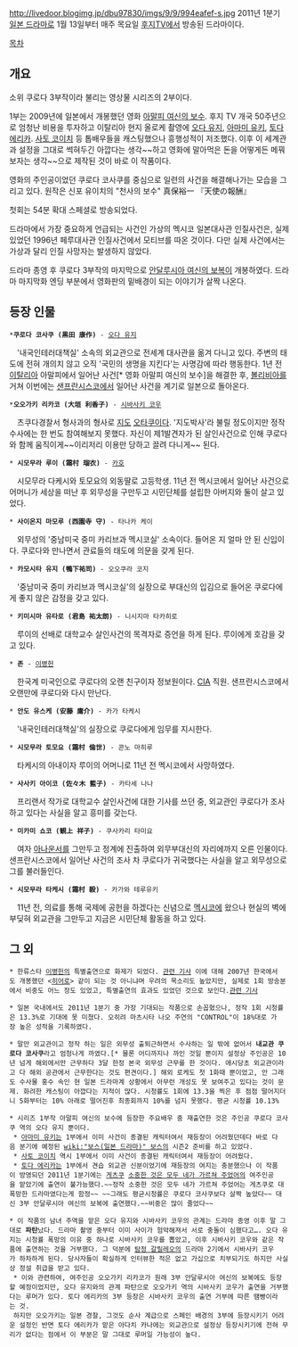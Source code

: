 http://livedoor.blogimg.jp/dbu97830/imgs/9/9/994eafef-s.jpg
2011년 1분기 [[일본 드라마]]로 1월 13일부터 매주 목요일 [[후지TV]]에서 방송된 드라마이다.

[[목차]]
== 개요 ==
소위 쿠로다 3부작이라 불리는 영상물 시리즈의 2부이다.

1부는 2009년에 일본에서 개봉했던 영화 [[아말피 여신의 보수]]. 후지 TV 개국 50주년으로 엄청난 비용을 투자하고 이탈리아 현지 올로케 촬영에 [[오다 유지]], [[아마미 유키]], [[토다 에리카]]. [[사토 코이치]] 등 톱배우들을 캐스팅했으나 흥행성적이 저조했다. 이후 이 세계관과 설정을 그대로 썩혀두긴 아깝다는 생각~~하고 영화에 말아먹은 돈을 어떻게든 메꿔보자는 생각~~으로 제작된 것이 바로 이 작품이다.

영화의 주인공이었던 쿠로다 코사쿠를 중심으로 일련의 사건을 해결해나가는 모습을 그리고 있다. 원작은 신포 유이치의 "천사의 보수" 真保裕一 『天使の報酬』

첫회는 54분 확대 스페셜로 방송되었다.

드라마에서 가장 중요하게 언급되는 사건인 가상의 멕시코 일본대사관 인질사건은, 실제 있었던 1996년 페루대사관 인질사건에서 모티브를 따온 것이다. 다만 실제 사건에서는 가상과 달리 인질 사망자는 발생하지 않았다.

드라마 종영 후 쿠로다 3부작의 마지막으로 [[안달루시아 여신의 보복]]이 개봉하였다. 드라마 마지막화 엔딩 부분에서 영화판의 밑배경이 되는 이야기가 살짝 나온다.

== 등장 인물 ==
 *'''쿠로다 코사쿠 (黒田 康作)''' - [[오다 유지]]
　'내국인테러대책실' 소속의 외교관으로 전세계 대사관을 옮겨 다니고 있다. 주변의 태도에 전혀 개의치 않고 오직 '국민의 생명을 지킨다'는 사명감에 따라 행동한다. 1년 전 [[이탈리아]] 아말피에서 일어난 사건[* 영화 아말피 여신의 보수]을 해결한 후, [[볼리비아]]를 거쳐 이번에는 [[샌프란시스코]]에서 일어난 사건을 계기로 일본으로 돌아온다.

 *'''오오가키 리카코 (大垣 利香子)''' - [[시바사키 코우]]
　츠쿠다경찰서 형사과의 형사로 [[지도]] [[오타쿠]]이다. '지도박사'라 불릴 정도이지만 정작 수사에는 한 번도 참여해보지 못했다. 자신이 제1발견자가 된 살인사건으로 인해 쿠로다와 함께 움직이게~~이리저리 이용만 당하고 끌려 다니게~~ 된다.

 * '''시모무라 루이 (霜村 瑠衣)''' - [[카호]]
　시모무라 다케시와 토모요의 외동딸로 고등학생. 11년 전 멕시코에서 일어난 사건으로 어머니가 세상을 떠난 후 외무성을 구만두고 시민단체를 설립한 아버지와 둘이 살고 있었다.

 * '''사이온지 마모루 (西園寺 守)''' - 타나카 케이
　외무성의 '중남미국 중미 카리브과 멕시코실' 소속이다. 들어온 지 얼마 안 된 신입이다. 쿠로다와 만나면서 관료들의 태도에 의문을 갖게 된다.

 * '''카모시타 유지 (鴨下祐司)''' - 오오쿠라 코지
　'중남미국 중미 카리브과 멕시코실'의 실장으로 부대신의 입김으로 들어온 쿠로다에게 좋지 않은 감정을 갖고 있다.

 * '''키미시마 유타로 (君島 祐太朗)''' - 니시지마 타카히로
　루이의 선배로 대학교수 살인사건의 목격자로 증언을 하게 된다. 루이에게 호감을 갖고 있다.

 * '''존''' - [[이병헌]]
　한국계 미국인으로 쿠로다의 오랜 친구이자 정보원이다. [[CIA]] 직원. 샌프란시스코에서 오랜만에 쿠로다와 다시 만난다.

 * '''안도 유스케 (安藤 庸介)''' - 카가 타케시
　'내국인테러대책실'의 실장으로 쿠로다에게 임무를 지시한다.

 * '''시모무라 토모요 (霜村 倫世)''' - 콘노 마히루
　타케시의 아내이자 루이의 어머니로 11년 전 멕시코에서 사망하였다.

 * '''사사키 아이코 (佐々木 藍子)''' - 카타세 나나
　프리랜서 작가로 대학교수 살인사건에 대한 기사를 쓰던 중, 외교관인 쿠로다가 조사하고 있다는 사실을 알고 흥미를 갖는다.

 * '''미카미 쇼코 (観上 祥子)''' - 쿠사카리 타미요
　여자 [[아나운서]]를 그만두고 정계에 진출하여 외무부대신의 자리에까지 오른 인물이다. 샌프란시스코에서 일어난 사건의 조사 차 쿠로다가 귀국했다는 사실을 알고 외무성으로 그를 불러들인다.

 * '''시모무라 타케시 (霜村 毅)''' - 카가와 테루유키
　11년 전, 의료를 통해 국제에 공헌을 하겠다는 신념으로 [[멕시코]]에 왔으나 현실의 벽에 부딪혀 외교관을 그만두고 지금은 시민단체 활동을 하고 있다.

== 그 외 ==
 * 한류스타 [[이병헌]]의 특별출연으로 화제가 되었다. [http://www.maxmovie.com/movie_info/ent_news_view.asp?mi_id=MI0090837256 관련 기사] 이에 대해 2007년 한국에서도 개봉했던 <[[히어로]]> 같이 되는 것 아니냐며 우려의 목소리도 높았지만, 실제로 1회 방송분에서 비중도 어느 정도 있었고, 특별출연의 효과도 있었던 것으로 보인다.[http://news.naver.com/main/read.nhn?mode=LSD&mid=sec&sid1=106&oid=277&aid=0002530867 관련 기사]

 * 일본 국내에서도 2011년 1분기 중 가장 기대되는 작품으로 손꼽혔으나, 정작 1회 시청률은 13.3%로 기대에 못 미쳤다. 오히려 마츠시타 나오 주연의 "CONTROL"이 18%대로 가장 높은 성적을 기록하였다.

 * 말만 외교관이고 정작 하는 일은 외무성 출퇴근하면서 수사하는 일 밖에 없어서 '''내교관 쿠로다 코사쿠'''라고 엄청나게 까였다.[* 물론 어디까지나 까인 것일 뿐이지 설정상 주인공은 10년 넘게 해외에서만 근무하다 3달 한정 본국 외무성 근무를 한 것이다. 애시당초 외교관이라고 다 해외 공관에서 근무한다는 것도 편견이다.] 해외 로케도 첫 1화때 뿐이었고, 안 그래도 수사물 홍수 속인 현 일본 드라마계 상황에서 아무런 개성도 못 보여주고 있다는 것이 문제. 화려한 캐스팅이 아깝다는 지적이 많다. 시청률도 1회에 13.3을 찍은 후 점점 떨어지더니 5화부터는 10% 아래로 떨어진후 최종회까지 10%를 넘지 못했다. 평균 시청률 10.13%

 * 시리즈 1부작 아말피 여신의 보수에 등장한 주요배우 중 재출연한 것은 주인공 쿠로다 코사쿠 역의 오다 유지 뿐이다.
  * [[아마미 유키]]는 1부에서 이미 사건이 종결된 캐릭터여서 재등장이 어려웠던데다 바로 다음 분기에 예정된 [[wiki:"보스(일본 드라마)" 보스]]의 시즌2 준비를 하고 있었다.
  * [[사토 코이치]] 역시 1부에서 이미 사건이 종결된 캐릭터여서 재등장이 어려웠다.
  * [[토다 에리카]]는 1부에서 견습 외교관 신분이었기에 재등장의 여지는 충분했으나 이 작품이 방영되던 2011년 1분기에는 [[게츠쿠]] [[소중한 것은 모두 네가 가르쳐 주었어]]의 여주인공을 맡았기에 출연이 불가능했다.~~정작 소중한 것은 모두 네가 가르쳐 주었어는 게츠쿠로 대폭망한 드라마였다는게 함정~~ ~~그래도 평균시청률은 쿠로다 코사쿠보다 살짝 높았다~~ 대신 3부 안달루시아 여신의 보복에 출연했다.~~비중은 많이 줄었다~~

 * 이 작품의 남녀 주역을 맡은 오다 유지와 시바사키 코우의 관계는 드라마 종영 이후 말 그대로 '''파탄'''났다. 드라마 촬영 중부터 이미 사이가 험악해져서 서로 충돌이 심했다고…. 오다 유지는 시청률 폭망의 이유 중 하나로 시바사키 코우를 뽑았고, 이후 시바사키 코우와 같은 작품에 출연하는 것을 거부했다. 그 덕분에 [[탐정 갈릴레오]]의 드라마 2기에서 시바사키 코우가 하차하게 된다. 당사자들이 확실하게 인터뷰한 적은 없고 가십으로 치부되기도 하지만 사실상 정설 취급을 받고 있다.
  * 이와 관련하여, 여주인공 오오가키 리카코가 원래 3부 안달루시아 여신의 보복에도 등장할 예정이었지만, 오다 유지와의 관계 파탄으로 오오가키 역의 시바사키 코우가 출연을 거부했다는 루머가 있다. 토다 에리카의 3부 등장은 시바사키 코우의 출연 거부에 따른 땜빵이라는 것.
  하지만 오오가키는 일본 경찰, 그것도 순사 계급으로 스페인 배경의 3부에 등장시키기 어려운 설정인 반면 토다 에리카가 맡은 아다치 카나에는 외교관으로 설정상 등장시키기에 전혀 무리가 없다는 점에서 이 부분은 말 그대로 루머일 가능성이 높다.
